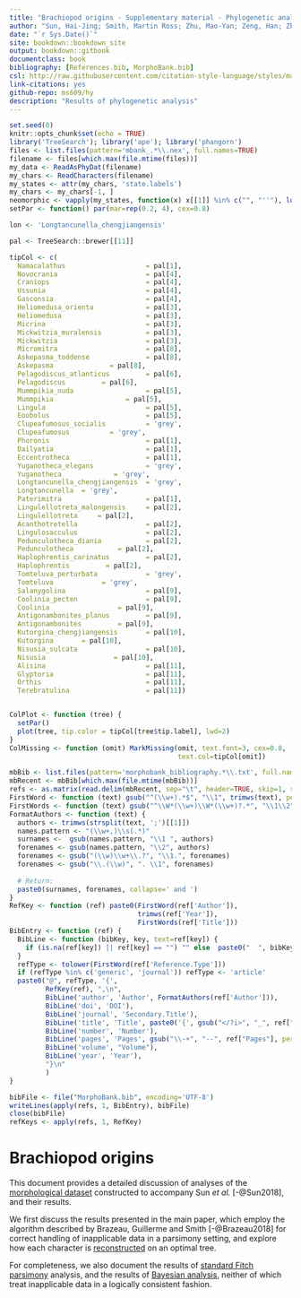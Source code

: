 ```yaml
--- 
title: "Brachiopod origins - Supplementary material - Phylogenetic analysis"
author: "Sun, Hai-Jing; Smith, Martin Ross; Zhu, Mao-Yan; Zeng, Han; Zhao, Fang-Chen"
date: "`r Sys.Date()`"
site: bookdown::bookdown_site
output: bookdown::gitbook
documentclass: book
bibliography: [References.bib, MorphoBank.bib]
csl: http://raw.githubusercontent.com/citation-style-language/styles/master/paleobiology.csl
link-citations: yes
github-repo: ms609/hy
description: "Results of phylogenetic analysis"
---
```


```r
set.seed(0)
knitr::opts_chunk$set(echo = TRUE)
library('TreeSearch'); library('ape'); library('phangorn')
files <- list.files(pattern='mbank_.*\\.nex', full.names=TRUE)
filename <- files[which.max(file.mtime(files))]
my_data <- ReadAsPhyDat(filename)
my_chars <- ReadCharacters(filename)
my_states <- attr(my_chars, 'state.labels')
my_chars <- my_chars[-1, ]
neomorphic <- vapply(my_states, function(x) x[[1]] %in% c("", "''"), logical(1))
setPar <- function() par(mar=rep(0.2, 4), cex=0.8)

lon <- 'Longtancunella_chengjiangensis'

pal <- TreeSearch::brewer[[11]]

tipCol <- c(
  Namacalathus                    = pal[1],
  Novocrania                      = pal[4],
  Craniops                        = pal[4],
  Ussunia                         = pal[4],
  Gasconsia                       = pal[4],
  Heliomedusa_orienta             = pal[3],
  Heliomedusa                     = pal[3],
  Micrina                         = pal[3],
  Mickwitzia_muralensis           = pal[3],
  Mickwitzia                      = pal[3],
  Micromitra                      = pal[8],
  Askepasma_toddense              = pal[8],
  Askepasma              = pal[8],
  Pelagodiscus_atlanticus         = pal[6],
  Pelagodiscus         = pal[6],
  Mummpikia_nuda                  = pal[5],
  Mummpikia                  = pal[5],
  Lingula                         = pal[5],
  Eoobolus                        = pal[5],
  Clupeafumosus_socialis          = 'grey',
  Clupeafumosus          = 'grey',
  Phoronis                        = pal[1],
  Dailyatia                       = pal[1],
  Eccentrotheca                   = pal[1],
  Yuganotheca_elegans             = 'grey',
  Yuganotheca             = 'grey',
  Longtancunella_chengjiangensis  = 'grey',
  Longtancunella  = 'grey',
  Paterimitra                     = pal[1],
  Lingulellotreta_malongensis     = pal[2],
  Lingulellotreta     = pal[2],
  Acanthotretella                 = pal[2],
  Lingulosacculus                 = pal[2],
  Pedunculotheca_diania           = pal[2],
  Pedunculotheca           = pal[2],
  Haplophrentis_carinatus         = pal[2],
  Haplophrentis         = pal[2],
  Tomteluva_perturbata            = 'grey',
  Tomteluva            = 'grey',
  Salanygolina                    = pal[9],
  Coolinia_pecten                 = pal[9],
  Coolinia                 = pal[9],
  Antigonambonites_planus         = pal[9],
  Antigonambonites         = pal[9],
  Kutorgina_chengjiangensis       = pal[10],
  Kutorgina       = pal[10],
  Nisusia_sulcata                 = pal[10],
  Nisusia                 = pal[10],
  Alisina                         = pal[11],
  Glyptoria                       = pal[11],
  Orthis                          = pal[11],
  Terebratulina                   = pal[11])


ColPlot <- function (tree) {
  setPar()
  plot(tree, tip.color = tipCol[tree$tip.label], lwd=2)
}
ColMissing <- function (omit) MarkMissing(omit, text.font=3, cex=0.8,
                                          text.col=tipCol[omit])
```
```R
mbBib <- list.files(pattern='morphobank_bibliography.*\\.txt', full.names=TRUE)
mbRecent <- mbBib[which.max(file.mtime(mbBib))]
refs <- as.matrix(read.delim(mbRecent, sep="\t", header=TRUE, skip=1, row.names=NULL))
FirstWord <- function (text) gsub("^(\\w+).*$", "\\1", trimws(text), perl=TRUE)
FirstWords <- function (text) gsub("^\\W*(\\w+)\\W*(\\w+)?.*", "\\1\\2", trimws(text), perl=TRUE)
FormatAuthors <- function (text) {
  authors <- trimws(strsplit(text, ';')[[1]])
  names.pattern <- "(\\w+,)\\s(.*)"
  surnames <-  gsub(names.pattern, "\\1 ", authors)
  forenames <- gsub(names.pattern, "\\2", authors)
  forenames <- gsub("(\\w)\\w+\\.?", "\\1.", forenames)
  forenames <- gsub("\\.(\\w)", ". \\1", forenames)
  
  # Return:
  paste0(surnames, forenames, collapse=' and ')
}
RefKey <- function (ref) paste0(FirstWord(ref['Author']),
                                trimws(ref['Year']),
                                FirstWords(ref['Title']))
BibEntry <- function (ref) {
  BibLine <- function (bibKey, key, text=ref[key]) {
    if (is.na(ref[key]) || ref[key] == "") "" else  paste0("  ", bibKey, " = {", trimws(text), "},\n")
  }
  refType <- tolower(FirstWord(ref['Reference.Type']))
  if (refType %in% c('generic', 'journal')) refType <- 'article'
  paste0("@", refType, '{', 
         RefKey(ref), ",\n",
         BibLine('author', 'Author', FormatAuthors(ref['Author'])),
         BibLine('doi', 'DOI'),
         BibLine('journal', 'Secondary.Title'),
         BibLine('title', 'Title', paste0('{', gsub("</?i>", "_", ref["Title"], perl=TRUE), '}')),
         BibLine('number', 'Number'),
         BibLine('pages', 'Pages', gsub("\\-+", "--", ref["Pages"], perl=TRUE)),
         BibLine('volume', "Volume"),
         BibLine('year', 'Year'),
         "}\n"
         )
}

bibFile <- file("MorphoBank.bib", encoding='UTF-8')
writeLines(apply(refs, 1, BibEntry), bibFile)
close(bibFile)
refKeys <- apply(refs, 1, RefKey)
```

# Brachiopod origins {-}

This document provides a detailed discussion of analyses of the [morphological dataset](#dataset) constructed to accompany Sun _et al._ [-@Sun2018], and their results.

We first discuss the results presented in the main paper, which employ the algorithm described by Brazeau, Guillerme and Smith [-@Brazeau2018] for correct handling of inapplicable data in a parsimony setting, and explore how each
character is [reconstructed](#reconstructions) on an optimal tree.

For completeness, we also document the results of [standard Fitch parsimony](#tnt) analysis, and the results of [Bayesian analysis](#MrBayes), neither of which treat inapplicable data in a logically consistent fashion.
